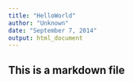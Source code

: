 ```yaml
---
title: "HelloWorld"
author: "Unknown"
date: "September 7, 2014"
output: html_document
---
```

## This is a markdown file